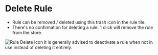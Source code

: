
# Delete Rule
- Rule can be removed / deleted using this trash icon in the rule tile.
- There's no confirmation for deleting a rule. 1 click will remove the rule from the store. 

<Image src="/images/mock/rule-delete.png" alt="Rule Delete icon" width={400} height={200} />

<Callout>
  It is generally advised to deactivate a rule when not in use instead of deleting it entirely.
</Callout>

